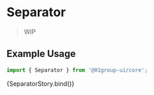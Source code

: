 
<Meta
  title="Components/Display/Separator"
  component={[Separator]}
  argTypes={{}}
/>


# Separator

> WIP

## Example Usage

```jsx
import { Separator } from '@01group-ui/core';
```

<Canvas columns={2} withSource="close">
  <Story name="Separator">{SeparatorStory.bind()}</Story>
</Canvas>

<ArgsTable of={Separator} />
